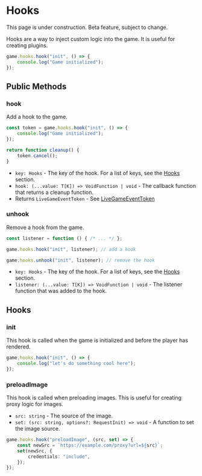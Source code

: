 
# Hooks

<Callout type="warning" emoji="⚠️">
    This page is under construction.
</Callout>

<Callout type="warning" emoji="⚠️">
    Beta feature, subject to change.
</Callout>

Hooks are a way to inject custom logic into the game. It is useful for creating plugins. 

```typescript
game.hooks.hook("init", () => {
    console.log("Game initialized");
});
```

## Public Methods

### hook

<Steps>

Add a hook to the game.

```typescript
const token = game.hooks.hook("init", () => {
    console.log("Game initialized");
});

return function cleanup() {
    token.cancel();
}
```

- `key: Hooks` - The key of the hook. For a list of keys, see the [Hooks](#hooks) section.
- `hook: (...value: T[K]) => VoidFunction | void` - The callback function that returns a cleanup function.
- Returns `LiveGameEventToken` - See [LiveGameEventToken](../types/LiveGameEventToken)

</Steps>

### unhook

<Steps>

Remove a hook from the game.

```typescript
const listener = function () { /* ... */ };

game.hooks.hook("init", listener); // add a hook

game.hooks.unhook("init", listener); // remove the hook
```

- `key: Hooks` - The key of the hook. For a list of keys, see the [Hooks](#hooks) section.
- `listener: (...value: T[K]) => VoidFunction | void` - The listener function that was added to the hook.

</Steps>

## Hooks

### init

<Steps>

This hook is called when the game is initialized and before the player has rendered.

```typescript
game.hooks.hook("init", () => {
    console.log("let's do something cool here");
});
```

</Steps>

### preloadImage

<Steps>

This hook is called when preloading images. This is useful for creating proxy logic for images.

- `src: string` - The source of the image.
- `set: (src: string, options?: RequestInit) => void` - A function to set the image source.

```typescript
game.hooks.hook("preloadImage", (src, set) => {
    const newSrc = `https://example.com/proxy?url=${src}`;
    set(newSrc, {
        credentials: "include",
    });
});
```

</Steps>
